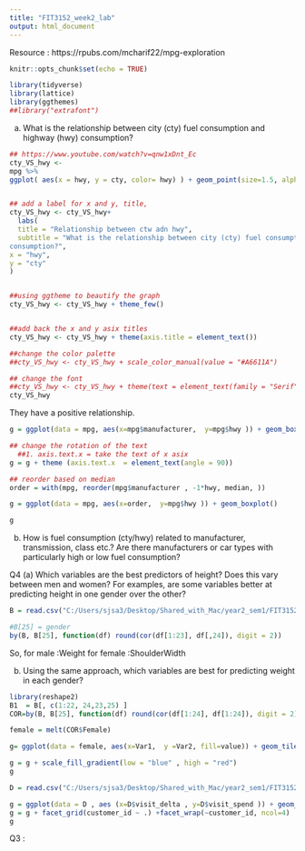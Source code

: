 ---
title: "FIT3152_week2_lab"
output: html_document
---
Resource : https://rpubs.com/mcharif22/mpg-exploration
```{r setup, include=FALSE}
knitr::opts_chunk$set(echo = TRUE)
```
```{r needed_lib, echo = TRUE}

library(tidyverse)
library(lattice)
library(ggthemes)
##library("extrafont")
```



(a) What is the relationship between city (cty) fuel consumption and highway (hwy) 
consumption? 
```{r}
## https://www.youtube.com/watch?v=qnw1xDnt_Ec
cty_VS_hwy <- 
mpg %>% 
ggplot( aes(x = hwy, y = cty, color= hwy) ) + geom_point(size=1.5, alpha = .8) + geom_smooth(method = "lm")


## add a label for x and y, title, 
cty_VS_hwy <- cty_VS_hwy+
  labs(
  title = "Relationship between ctw adn hwy",
  subtitle = "What is the relationship between city (cty) fuel consumption and highway (hwy) 
consumption?", 
x = "hwy",
y = "cty"
)


##using ggtheme to beautify the graph
cty_VS_hwy <- cty_VS_hwy + theme_few()


##add back the x and y asix titles
cty_VS_hwy <- cty_VS_hwy + theme(axis.title = element_text())

##change the color palette
##cty_VS_hwy <- cty_VS_hwy + scale_color_manual(value = "#A6611A")

## change the font
##cty_VS_hwy <- cty_VS_hwy + theme(text = element_text(family = "Serif"))
cty_VS_hwy

```

They have a positive relationship.


```{r boxplot} 

g = ggplot(data = mpg, aes(x=mpg$manufacturer,  y=mpg$hwy )) + geom_boxplot()  

## change the rotation of the text
  ##1. axis.text.x = take the text of x asix
g = g + theme (axis.text.x  = element_text(angle = 90))

## reorder based on median
order = with(mpg, reorder(mpg$manufacturer , -1*hwy, median, ))

g = ggplot(data = mpg, aes(x=order,  y=mpg$hwy )) + geom_boxplot()  

g 

```

(b) How is fuel consumption (cty/hwy) related to manufacturer, transmission, class etc.?
Are there manufacturers or car types with particularly high or low fuel consumption? 







Q4
(a) 
Which variables are the best predictors of height? 
Does this vary between men and women? 
For examples, are some variables better at predicting height in one gender over the other? 

 
```{r}

B = read.csv("C:/Users/sjsa3/Desktop/Shared_with_Mac/year2_sem1/FIT3152/Week-(2)/body.dat.csv")

#B[25] = gender
by(B, B[25], function(df) round(cor(df[1:23], df[,24]), digit = 2))


```
So, for male :Weight          for female :ShoulderWidth  



(b) Using the same approach, which variables are best for predicting weight in each gender? 



```{r}
library(reshape2)
B1  = B[, c(1:22, 24,23,25) ]  
COR=by(B, B[25], function(df) round(cor(df[1:24], df[1:24]), digit = 2))

female = melt(COR$Female)

g= ggplot(data = female, aes(x=Var1,  y =Var2, fill=value)) + geom_tile(color = "white") 

g = g + scale_fill_gradient(low = "blue" , high = "red")
g
```


```{r}
D = read.csv("C:/Users/sjsa3/Desktop/Shared_with_Mac/year2_sem1/FIT3152/Week-(2)/Dunnhumby1-20.csv")

g = ggplot(data = D , aes (x=D$visit_delta , y=D$visit_spend )) + geom_point()
g = g + facet_grid(customer_id ~ .) +facet_wrap(~customer_id, ncol=4)
g
```



Q3 : 

```{r} 

```
  